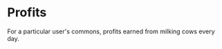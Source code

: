 
<Meta
  title="components/Commons/Profits"
  component={Profits}
/>

# Profits

For a particular user's commons, profits earned from milking cows every day. 

<Canvas>
  <Story name="uncontrolled">
    <Profits userCommons={userCommonsFixtures.oneUserCommons[0]} />
  </Story>
</Canvas>